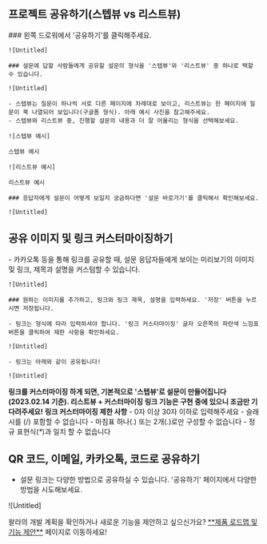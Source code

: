 
## 프로젝트 공유하기(스텝뷰 vs 리스트뷰)

<Steps>
    ### 왼쪽 드로워에서 '공유하기'를 클릭해주세요.

    ![Untitled]

    ### 설문에 답할 사람들에게 공유할 설문의 형식을 '스텝뷰'와 '리스트뷰' 중 하나로 택할 수 있습니다.

    ![Untitled]

    - 스텝뷰는 질문이 하나씩 서로 다른 페이지에 차례대로 보이고, 리스트뷰는 한 페이지에 질문이 쭉 나열되어 보입니다(구글폼 형식). 아래 예시 사진을 참고해주세요.
    - 스텝뷰와 리스트뷰 중, 진행할 설문의 내용과 더 잘 어울리는 형식을 선택해보세요.

    ![스텝뷰 예시]

    스텝뷰 예시

    ![리스트뷰 예시]

    리스트뷰 예시

    ### 응답자에게 설문이 어떻게 보일지 궁금하다면 '설문 바로가기'를 클릭해서 확인해보세요.

    ![Untitled]
</Steps>


## 공유 이미지 및 링크 커스터마이징하기

<Steps>
    - 카카오톡 등을 통해 링크를 공유할 때, 설문 응답자들에게 보이는 미리보기의 이미지 및 링크, 제목과 설명을 커스텀할 수 있습니다.

    ![Untitled]

    ### 원하는 이미지를 추가하고, 링크와 링크 제목, 설명을 입력하세요. '저장' 버튼을 누르시면 저장됩니다.

    - 링크는 형식에 따라 입력하셔야 합니다. '링크 커스터마이징' 글자 오른쪽의 파란색 느낌표 버튼을 클릭하여 제한 사항을 확인하세요.

    ![Untitled]

    - 링크는 아래와 같이 공유됩니다!

    ![Untitled]

</Steps>

<Callout type='warning' emoji="⚠️">**링크를 커스터마이징 하게 되면, 기본적으로 '스텝뷰'로 설문이 만들어집니다(2023.02.14 기준). 리스트뷰 + 커스터마이징 링크 기능은 구현 중에 있으니 조금만 기다려주세요!**</Callout>
<Callout type='warning' emoji="⚠️">**링크 커스터마이징 제한 사항**</Callout>
    - 0자 이상 30자 이하로 입력해주세요
    - 슬래시를 (/) 포함할 수 없습니다
    - 마침표 하나(.) 또는 2개(.)로만 구성할 수 없습니다
    - 정규 표현식(_*_)과 일치 할 수 없습니다


## QR 코드, 이메일, 카카오톡, 코드로 공유하기

- 설문 링크는 다양한 방법으로 공유하실 수 있습니다. '공유하기' 페이지에서 다양한 방법을 시도해보세요.

![Untitled]


<Callout type='info' emoji="🔔">
    왈라의 개발 계획을 확인하거나 새로운 기능을 제안하고 싶으신가요? <a href='https://google.com' target="_blank" rel="noopener noreferrer" style={{textDecoration: 'underline'}}>**제품 로드맵 및 기능 제안**</a> 페이지로 이동하세요!
</Callout>